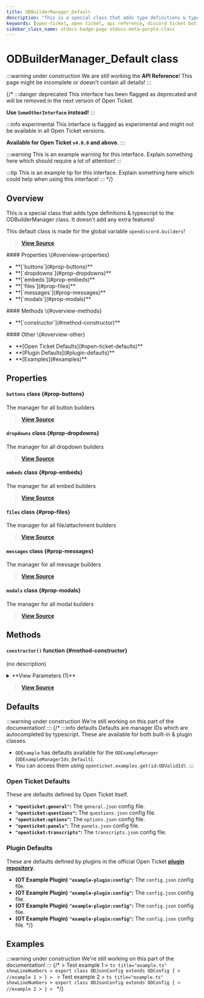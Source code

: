 ```yaml
---
title: ODBuilderManager_Default
description: "This is a special class that adds type definitions & typescript to the ODBuilderManager class. It doesn't add any extra features!"
keywords: [open-ticket, open ticket, api reference, discord ticket bot, class]
sidebar_class_name: otdocs-badge-page otdocs-meta-purple-class
---
```

<head>
    <link rel="apple-touch-icon" href="/img/logo_vertical.png"/>
</head>

# ODBuilderManager_Default <M color="purple">class</M>

:::warning under construction
We are still working the **API Reference**! This page might be incomplete or doesn't contain all details!
:::

{/*
:::danger deprecated
This interface has been flagged as deprecated and will be removed in the next version of Open Ticket.

**Use `SomeOtherInterface` instead!**
:::

:::info experimental
This interface is flagged as experimental and might not be available in all Open Ticket versions.

**Available for Open Ticket `v4.0.0` and above.**
:::

:::warning
This is an example warning for this interface. Explain something here which should require a lot of attention!
:::

:::tip
This is an example tip for this interface. Explain something here which could help when using this interface!
:::
*/}

## Overview
This is a special class that adds type definitions & typescript to the ODBuilderManager class.
It doesn't add any extra features!

This default class is made for the global variable `opendiscord.builders`!

> [**View Source**](https://otgithub.dj-dj.be/tree/main/src/core/api/defaults/builder.ts#L23)

<FlexHorizontal>
<div style={{width:"30%"}} className="otdocs-flex-mobile-width">
    #### Properties \{#overview-properties}
    <ul>
        <li>**[`buttons`](#prop-buttons)**</li>
        <li>**[`dropdowns`](#prop-dropdowns)**</li>
        <li>**[`embeds`](#prop-embeds)**</li>
        <li>**[`files`](#prop-files)**</li>
        <li>**[`messages`](#prop-messages)**</li>
        <li>**[`modals`](#prop-modals)**</li>
    </ul>
</div>
<div style={{width:"30%"}} className="otdocs-flex-mobile-width">
    #### Methods \{#overview-methods}
    <ul>
        <li>**[`constructor`](#method-constructor)**</li>
    </ul>
</div>
<div style={{width:"30%"}} className="otdocs-flex-mobile-width">
    #### Other \{#overview-other}
    <ul>
        <li>**[Open Ticket Defaults](#open-ticket-defaults)**</li>
        <li>**[Plugin Defaults](#plugin-defaults)**</li>
        <li>**[Examples](#examples)**</li>
    </ul>
</div>
</FlexHorizontal>

## Properties
<Divider></Divider>
#### `buttons` <M color="purple">class</M> <ApiBlock><ApiUrl url="class:ODButtonManager_Default" label="api.ODButtonManager_Default"/></ApiBlock> \{#prop-buttons}
The manager for all button builders

> [**View Source**](https://otgithub.dj-dj.be/tree/main/src/core/api/defaults/builder.ts#L24)

<Divider></Divider>
#### `dropdowns` <M color="purple">class</M> <ApiBlock><ApiUrl url="class:ODDropdownManager_Default" label="api.ODDropdownManager_Default"/></ApiBlock> \{#prop-dropdowns}
The manager for all dropdown builders

> [**View Source**](https://otgithub.dj-dj.be/tree/main/src/core/api/defaults/builder.ts#L25)

<Divider></Divider>
#### `embeds` <M color="purple">class</M> <ApiBlock><ApiUrl url="class:ODEmbedManager_Default" label="api.ODEmbedManager_Default"/></ApiBlock> \{#prop-embeds}
The manager for all embed builders

> [**View Source**](https://otgithub.dj-dj.be/tree/main/src/core/api/defaults/builder.ts#L27)

<Divider></Divider>
#### `files` <M color="purple">class</M> <ApiBlock><ApiUrl url="class:ODFileManager_Default" label="api.ODFileManager_Default"/></ApiBlock> \{#prop-files}
The manager for all file/attachment builders

> [**View Source**](https://otgithub.dj-dj.be/tree/main/src/core/api/defaults/builder.ts#L26)

<Divider></Divider>
#### `messages` <M color="purple">class</M> <ApiBlock><ApiUrl url="class:ODMessageManager_Default" label="api.ODMessageManager_Default"/></ApiBlock> \{#prop-messages}
The manager for all message builders

> [**View Source**](https://otgithub.dj-dj.be/tree/main/src/core/api/defaults/builder.ts#L28)

<Divider></Divider>
#### `modals` <M color="purple">class</M> <ApiBlock><ApiUrl url="class:ODModalManager_Default" label="api.ODModalManager_Default"/></ApiBlock> \{#prop-modals}
The manager for all modal builders

> [**View Source**](https://otgithub.dj-dj.be/tree/main/src/core/api/defaults/builder.ts#L29)

<Divider></Divider>

## Methods
<Divider></Divider>
#### `constructor()` <M color="orange">function</M> <ApiBlock><ApiUrl url="class:ODBuilderManager_Default" label="api.ODBuilderManager_Default"/></ApiBlock> \{#method-constructor}
(no description)

<details>
<summary>**View Parameters (1)**</summary>
- **`debug`:** <M color="purple">class</M> <ApiBlock><ApiUrl url="class:ODDebugger" label="api.ODDebugger"/></ApiBlock> - Parameter Description Lorem Ipsum.
</details>

> [**View Source**](https://otgithub.dj-dj.be/tree/main/src/core/api/modules/builder.ts#L78)

<Divider></Divider>

## Defaults
:::warning under construction
We're still working on this part of the documentation!
:::
{/*
:::info defaults
Defaults are manager IDs which are autocompleted by typescript. These are available for both built-in & plugin classes.
- `ODExample` has defaults available for the `ODExampleManager` (`ODExampleManagerIds_Default`).
- You can access them using `openticket.examples.get(id:ODValidId)`.
:::

### Open Ticket Defaults
These are defaults defined by Open Ticket itself.
- **`"openticket:general"`:** The `general.json` config file.
- **`"openticket:questions"`:** The `questions.json` config file.
- **`"openticket:options"`:** The `options.json` config file.
- **`"openticket:panels"`:** The `panels.json` config file.
- **`"openticket:transcripts"`:** The `transcripts.json` config file.

### Plugin Defaults
These are defaults defined by plugins in the official Open Ticket [**plugin repository**](https://odplugins.dj-dj.be/tree/main/open-ticket).
- <C color="blue">**(OT Example Plugin)**</C> **`"example-plugin:config"`:** The `config.json` config file.
- <C color="blue">**(OT Example Plugin)**</C> **`"example-plugin:config"`:** The `config.json` config file.
- <C color="blue">**(OT Example Plugin)**</C> **`"example-plugin:config"`:** The `config.json` config file.
- <C color="blue">**(OT Example Plugin)**</C> **`"example-plugin:config"`:** The `config.json` config file.
*/}

## Examples
:::warning under construction
We're still working on this part of the documentation!
:::
{/*
<Tabs>
    <TabItem value="First Example">
    > Test example 1
    > ```ts title="example.ts" showLineNumbers
    > export class ODJsonConfig extends ODConfig {
    >     //example 1
    > }
    > ```
    </TabItem>
    <TabItem value="Second Example">
    > Test example 2
    > ```ts title="example.ts" showLineNumbers
    > export class ODJsonConfig extends ODConfig {
    >     //example 2
    > }
    > ```
    </TabItem>
</Tabs>
*/}
